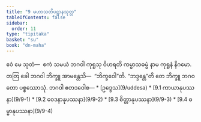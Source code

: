 ```yaml
---
title: "9 မဟာသတိပဋ္ဌာနသုတ္တ"
tableOfContents: false
sidebar:
  order: 11
type: "tipitaka"
basket: "su"
book: "dn-maha"
---
```



<DynamicBreadcrumb />

<Division number="372" book="dn-maha">

<Paragraph number="941" book="dn-maha">
ဧဝံ မေ သုတံ—  ဧကံ သမယံ ဘဂဝါ ကုရူသု ဝိဟရတိ ကမ္မာသဓမ္မံ နာမ ကုရူနံ နိဂမော. တတြ ခေါ ဘဂဝါ ဘိက္ခူ အာမန္တေသိ—  “ဘိက္ခဝေါ”တိ. “ဘဒ္ဒန္တေ”တိ တေ ဘိက္ခူ ဘဂဝတော ပစ္စဿောသုံ. ဘဂဝါ ဧတဒဝေါစ—

</Paragraph>
</Division>

<TableOfContents book="dn-maha" section="9">
* [ဥဒ္ဒေသ](9/uddesa)
* [9.1 ကာယာနုပဿနာ](9/9-1)
* [9.2 ဝေဒနာနုပဿနာ](9/9-2)
* [9.3 စိတ္တာနုပဿနာ](9/9-3)
* [9.4 ဓမ္မာနုပဿနာ](9/9-4)
</TableOfContents>